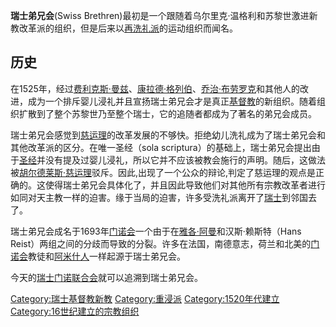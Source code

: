 {{Unreferenced |time=2010-05-09T04:48:17+00:00 }}
{{Original research|time=2010-4-13}}
'''瑞士弟兄会'''(Swiss Brethren)最初是一个跟随着乌尔里克·温格利和苏黎世激进新教改革派的组织，但是后来以[[再洗礼派|再洗礼派]]的运动组织而闻名。
==历史==
在1525年，经过[[费利克斯·曼兹|费利克斯·曼兹]]、[[康拉德·格列伯|康拉德·格列伯]]、[[乔治·布劳罗克|乔治·布劳罗克]]和其他人的改进，成为一个排斥婴儿浸礼并且宣扬瑞士弟兄会才是真正[[基督教|基督教]]的新组织。随着组织扩散到了整个苏黎世乃至整个瑞士，它的追随者都成为了著名的弟兄会成员。

瑞士弟兄会感觉到[[慈运理|慈运理]]的改革发展的不够快。拒绝幼儿洗礼成为了瑞士弟兄会和其他改革派的区分。在唯一圣经（sola scriptura）的基础上，瑞士弟兄会提出由于[[圣经|圣经]]并没有提及过婴儿浸礼，所以它并不应该被教会施行的声明。随后，这做法被[[胡尔德莱斯·慈运理|胡尔德莱斯·慈运理]]驳斥。因此,出现了一个公众的辩论,判定了慈运理的观点是正确的。这使得瑞士弟兄会具体化了，并且因此导致他们对其他所有宗教改革者进行如同对天主教一样的迫害。缘于当局的迫害，许多受洗礼派离开了[[瑞士|瑞士]]到邻国去了。

瑞士弟兄会成名于1693年[[门诺会|门诺会]]一个由于在[[雅各·阿曼|雅各·阿曼]]和汉斯·赖斯特（Hans Reist）两组之间的分歧而导致的分裂。许多在法国，南德意志，荷兰和北美的[[门诺会|门诺会]]教徒和[[阿米什人|阿米什人]]一样起源于瑞士弟兄会。

今天的[[瑞士门诺联合会|瑞士门诺联合会]]就可以追溯到瑞士弟兄会。
{{组织小作品}}

[[Category:瑞士基督教新教|Category:瑞士基督教新教]]
[[Category:重浸派|Category:重浸派]]
[[Category:1520年代建立|Category:1520年代建立]]
[[Category:16世纪建立的宗教组织|Category:16世纪建立的宗教组织]]
